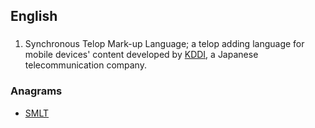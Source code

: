 ==English==

==={{initialism-old|en}}===
{{head|en}}

# {{context|computing|lang=en}} Synchronous Telop Mark-up Language; a telop adding language for mobile devices' content developed by [[KDDI]], a Japanese telecommunication company.

===Anagrams===
* [[SMLT#English|SMLT]]